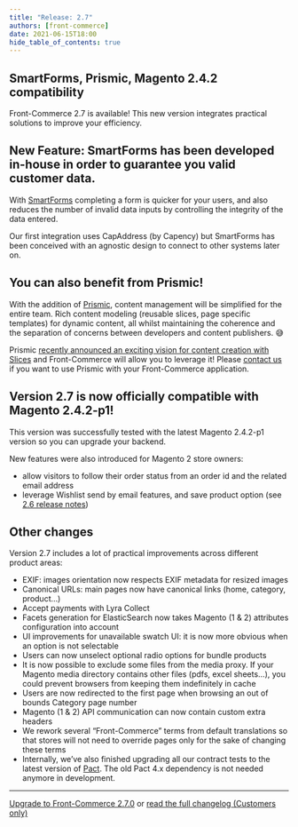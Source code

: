 ```yaml
---
title: "Release: 2.7"
authors: [front-commerce]
date: 2021-06-15T18:00
hide_table_of_contents: true
---
```


## SmartForms, Prismic, Magento 2.4.2 compatibility

Front-Commerce 2.7 is available! This new version integrates practical solutions
to improve your efficiency.

<!--truncate-->


## New Feature: SmartForms has been developed in-house in order to guarantee you valid customer data.

With [SmartForms](/docs/advanced/features/smart-forms) completing a form is
quicker for your users, and also reduces the number of invalid data inputs by
controlling the integrity of the data entered.

Our first integration uses CapAddress (by Capency) but SmartForms has been
conceived with an agnostic design to connect to other systems later on.

## You can also benefit from Prismic!

With the addition of [Prismic](/docs/category/prismic), content management will
be simplified for the entire team. Rich content modeling (reusable slices, page
specific templates) for dynamic content, all whilst maintaining the coherence
and the separation of concerns between developers and content publishers. 😅

Prismic
[recently announced an exciting vision for content creation with Slices](https://prismic.io/announcement/from-headless-cms-to-custom-website-builder)
and Front-Commerce will allow you to leverage it! Please
[contact us](mailto:contact@front-commerce.com) if you want to use Prismic with
your Front-Commerce application.

## Version 2.7 is now officially compatible with Magento 2.4.2-p1!

This version was successfully tested with the latest Magento 2.4.2-p1 version so
you can upgrade your backend.

New features were also introduced for Magento 2 store owners:

- allow visitors to follow their order status from an order id and the related
  email address
- leverage Wishlist send by email features, and save product option (see
  [2.6 release notes](/changelog/front-commerce-2.6/#Wishlist-improvements-send-by-email-and-save-product-options))

## Other changes

Version 2.7 includes a lot of practical improvements across different product
areas:

- EXIF: images orientation now respects EXIF metadata for resized images
- Canonical URLs: main pages now have canonical links (home, category, product…)
- Accept payments with Lyra Collect
- Facets generation for ElasticSearch now takes Magento (1 & 2) attributes
  configuration into account
- UI improvements for unavailable swatch UI: it is now more obvious when an
  option is not selectable
- Users can now unselect optional radio options for bundle products
- It is now possible to exclude some files from the media proxy. If your Magento
  media directory contains other files (pdfs, excel sheets…), you could prevent
  browsers from keeping them indefinitely in cache
- Users are now redirected to the first page when browsing an out of bounds
  Category page number
- Magento (1 & 2) API communication can now contain custom extra headers
- We rework several “Front-Commerce” terms from default translations so that
  stores will not need to override pages only for the sake of changing these
  terms
- Internally, we’ve also finished upgrading all our contract tests to the latest
  version of [Pact](https://docs.pact.io/). The old Pact 4.x dependency is not
  needed anymore in development.

<hr />

<ChangelogFooter>

[Upgrade to Front-Commerce 2.7.0](/docs/appendices/migration-guides#2-6-0-gt-2-7-0)
or
[read the full changelog (Customers only)](https://gitlab.blackswift.cloud/front-commerce/front-commerce/-/releases/2.7.0)

</ChangelogFooter>
